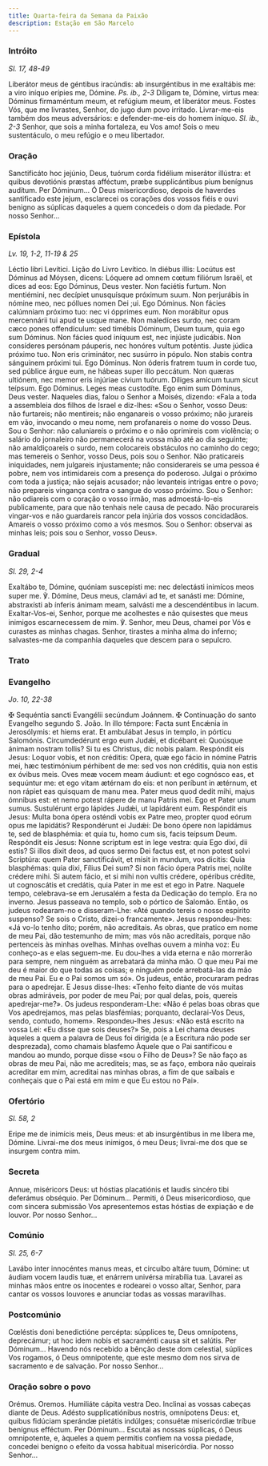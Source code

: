 ```yaml
---
title: Quarta-feira da Semana da Paixão
description: Estação em São Marcelo
---
```


### Intróito

<em>Sl. 17, 48-49</em>

<div class="side-by-side not-content">
  <span>
    Liberátor meus de géntibus iracúndis: ab insurgéntibus in me exaltábis me: a
    viro iníquo erípies me, Dómine. <em>Ps. ib., 2-3</em> Díligam te, Dómine,
    virtus mea: Dóminus firmaméntum meum, et refúgium meum, et liberátor meus.
  </span>
  <span>
    Fostes Vós, que me livrastes, Senhor, do jugo dum povo irritado.
    Livrar-me-eis também dos meus adversários: e defender-me-eis do homem
    iníquo. <em>Sl. ib., 2-3</em> Senhor, que sois a minha fortaleza, eu Vos
    amo! Sois o meu sustentáculo, o meu refúgio e o meu libertador.
  </span>
</div>

### Oração

<div class="side-by-side not-content">
  <span>
    Sanctificáto hoc jejúnio, Deus, tuórum corda fidélium miserátor illústra: et
    quibus devotiónis præstas afféctum, præbe supplicántibus pium benígnus
    audítum. Per Dóminum...
  </span>
  <span>
    Ó Deus misericordioso, depois de haverdes santificado este jejum, esclarecei
    os corações dos vossos fiéis e ouvi benigno as súplicas daqueles a quem
    concedeis o dom da piedade. Por nosso Senhor...
  </span>
</div>

### Epístola

<em>Lv. 19, 1-2, 11-19 & 25</em>

<div class="side-by-side not-content">
  <span>Léctio libri Levítici.</span>
  <span>Lição do Livro Levítico.</span>
  <span>
    In diébus illis: Locútus est Dóminus ad Móysen, dicens: Lóquere ad omnem
    cœtum filiórum Israël, et dices ad eos: Ego Dóminus, Deus vester. Non
    faciétis furtum. Non mentiémini, nec decípiet unusquísque próximum suum. Non
    perjurábis in nómine meo, nec póllues nomen Dei ;ui. Ego Dóminus. Non fácies
    calúmniam próximo tuo: nec vi ópprimes eum. Non morábitur opus mercennárii
    tui apud te usque mane. Non maledíces surdo, nec coram cæco pones
    offendículum: sed timébis Dóminum, Deum tuum, quia ego sum Dóminus. Non
    fácies quod iníquum est, nec injúste judicábis. Non consíderes persónam
    páuperis, nec honóres vultum poténtis. Juste júdica próximo tuo. Non eris
    criminátor, nec susúrro in pópulo. Non stabis contra sánguinem próximi tui.
    Ego Dóminus. Non óderis fratrem tuum in corde tuo, sed públice árgue eum, ne
    hábeas super illo peccátum. Non quæras ultiónem, nec memor eris injúriae
    cívium tuórum. Díliges amícum tuum sicut teípsum. Ego Dóminus. Leges meas
    custodíte. Ego enim sum Dóminus, Deus vester.
  </span>
  <span>
    Naqueles dias, falou o Senhor a Moisés, dizendo: «Fala a toda a assembleia
    dos filhos de Israel e diz-lhes: «Sou o Senhor, vosso Deus: não furtareis;
    não mentireis; não enganareis o vosso próximo; não jurareis em vão,
    invocando o meu nome, nem profanareis o nome do vosso Deus. Sou o Senhor:
    não caluniareis o próximo e o não oprimireis com violência; o salário do
    jornaleiro não permanecerá na vossa mão até ao dia seguinte; não
    amaldiçoareis o surdo, nem colocareis obstáculos no caminho do cego; mas
    temereis o Senhor, vosso Deus, pois sou o Senhor. Não praticareis
    iniquidades, nem julgareis injustamente; não considerareis se uma pessoa é
    pobre, nem vos intimidareis com a presença do poderoso. Julgai o próximo com
    toda a justiça; não sejais acusador; não levanteis intrigas entre o povo;
    não prepareis vingança contra o sangue do vosso próximo. Sou o Senhor: não
    odiareis com o coração o vosso irmão, mas admoestá-lo-eis publicamente, para
    que não tenhais nele causa de pecado. Não procurareis vingar-vos e não
    guardareis rancor pela injúria dos vossos concidadãos. Amareis o vosso
    próximo como a vós mesmos. Sou o Senhor: observai as minhas leis; pois sou o
    Senhor, vosso Deus».
  </span>
</div>

### Gradual

<em>Sl. 29, 2-4</em>

<div class="side-by-side not-content">
  <span>
    Exaltábo te, Dómine, quóniam suscepísti me: nec delectásti inimícos meos
    super me. ℣. Dómine, Deus meus, clamávi ad te, et sanásti me: Dómine,
    abstraxísti ab ínferis ánimam meam, salvásti me a descendéntibus in lacum.
  </span>
  <span>
    Exaltar-Vos-ei, Senhor, porque me acolhestes e não quisestes que meus
    inimigos escarnecessem de mim. ℣. Senhor, meu Deus, chamei por Vós e
    curastes as minhas chagas. Senhor, tirastes a minha alma do inferno;
    salvastes-me da companhia daqueles que descem para o sepulcro.
  </span>
</div>

### Trato


<LinkCard href="/missal/quaresma/paixao#trato" title="Domingo da Paixão" />

### Evangelho

<em>Jo. 10, 22-38</em>

<div class="side-by-side not-content">
  <span>
    <span class="text-red-500">✠</span> Sequéntia sancti Evangélii secúndum
    Joánnem.
  </span>
  <span>
    <span class="text-red-500">✠</span> Continuação do santo Evangelho segundo
    S. João.
  </span>
  <span>
    In illo témpore: Facta sunt Encǽnia in Jerosólymis: et hiems erat. Et
    ambulábat Jesus in templo, in pórticu Salomónis. Circumdedérunt ergo eum
    Judǽi, et dicébant ei: Quoúsque ánimam nostram tollis? Si tu es Christus,
    dic nobis palam. Respóndit eis Jesus: Loquor vobis, et non créditis: Opera,
    quæ ego fácio in nómine Patris mei, hæc testimónium pérhibent de me: sed vos
    non créditis, quia non estis ex óvibus meis. Oves meæ vocem meam áudiunt: et
    ego cognósco eas, et sequúntur me: et ego vitam ætérnam do eis: et non
    períbunt in ætérnum, et non rápiet eas quisquam de manu mea. Pater meus quod
    dedit mihi, majus ómnibus est: et nemo potest rápere de manu Patris mei. Ego
    et Pater unum sumus. Sustulérunt ergo lápides Judǽi, ut lapidárent eum.
    Respóndit eis Jesus: Multa bona ópera osténdi vobis ex Patre meo, propter
    quod eórum opus me lapidátis? Respondérunt ei Judǽi: De bono ópere non
    lapidámus te, sed de blasphémia: et quia tu, homo cum sis, facis teípsum
    Deum. Respóndit eis Jesus: Nonne scriptum est in lege vestra: quia Ego dixi,
    dii estis? Si illos dixit deos, ad quos sermo Dei factus est, et non potest
    solvi Scriptúra: quem Pater sanctificávit, et misit in mundum, vos dicitis:
    Quia blasphémas: quia dixi, Fílius Dei sum? Si non fácio ópera Patris mei,
    nolíte crédere mihi. Si autem fácio, et si mihi non vultis crédere, opéribus
    crédite, ut cognoscátis et credátis, quia Pater in me est et ego in Patre.
  </span>
  <span>
    Naquele tempo, celebrava-se em Jerusalém a festa da Dedicação do templo. Era
    no inverno. Jesus passeava no templo, sob o pórtico de Salomão. Então, os
    judeus rodearam-no e disseram-Lhe: «Até quando tereis o nosso espírito
    suspenso? Se sois o Cristo, dizei-o francamente». Jesus respondeu-lhes: «Já
    vo-lo tenho dito; porém, não acreditais. As obras, que pratico em nome de
    meu Pai, dão testemunho de mim; mas vós não acreditais, porque não
    pertenceis às minhas ovelhas. Minhas ovelhas ouvem a minha voz: Eu
    conheço-as e elas seguem-me. Eu dou-lhes a vida eterna e não morrerão para
    sempre, nem ninguém as arrebatará da minha mão. O que meu Pai me deu é maior
    do que todas as coisas; e ninguém pode arrebatá-las da mão de meu Pai. Eu e
    o Pai somos um só». Os judeus, então, procuraram pedras para o apedrejar. E
    Jesus disse-lhes: «Tenho feito diante de vós muitas obras admiráveis, por
    poder de meu Pai; por qual delas, pois, quereis apedrejar-me?». Os judeus
    responderam-Lhe: «Não é pelas boas obras que Vos apedrejamos, mas pelas
    blasfémias; porquanto, declarai-Vos Deus, sendo, contudo, homem».
    Respondeu-lhes Jesus: «Não está escrito na vossa Lei: «Eu disse que sois
    deuses?» Se, pois a Lei chama deuses àqueles a quem a palavra de Deus foi
    dirigida (e a Escritura não pode ser desprezada), como chamais blasfemo
    Àquele que o Pai santificou e mandou ao mundo, porque disse «sou o Filho de
    Deus»? Se não faço as obras de meu Pai, não me acrediteis; mas, se as faço,
    embora não queirais acreditar em mim, acreditai nas minhas obras, a fim de
    que saibais e conheçais que o Pai está em mim e que Eu estou no Pai».
  </span>
</div>

### Ofertório

<em>Sl. 58, 2</em>

<div class="side-by-side not-content">
  <span>
    Eripe me de inimícis meis, Deus meus: et ab insurgéntibus in me líbera me,
    Dómine.
  </span>
  <span>
    Livrai-me dos meus inimigos, ó meu Deus; livrai-me dos que se insurgem
    contra mim.
  </span>
</div>

### Secreta

<div class="side-by-side not-content">
  <span>
    Annue, miséricors Deus: ut hóstias placatiónis et laudis sincéro tibi
    deferámus obséquio. Per Dóminum...
  </span>
  <span>
    Permiti, ó Deus misericordioso, que com sincera submissão Vos apresentemos
    estas hóstias de expiação e de louvor. Por nosso Senhor...
  </span>
</div>

### Comúnio

<em>Sl. 25, 6-7</em>

<div class="side-by-side not-content">
  <span>
    Lavábo inter innocéntes manus meas, et circuíbo altáre tuum, Dómine: ut
    áudiam vocem laudis tuæ, et enárrem univérsa mirabília tua.
  </span>
  <span>
    Lavarei as minhas mãos entre os inocentes e rodearei o vosso altar, Senhor,
    para cantar os vossos louvores e anunciar todas as vossas maravilhas.
  </span>
</div>

### Postcomúnio

<div class="side-by-side not-content">
  <span>
    Cœléstis doni benedictióne percépta: súpplices te, Deus omnípotens,
    deprecámur; ut hoc idem nobis et sacraménti causa sit et salútis. Per
    Dóminum...
  </span>
  <span>
    Havendo nós recebido a bênção deste dom celestial, súplices Vos rogamos, ó
    Deus omnipotente, que este mesmo dom nos sirva de sacramento e de salvação.
    Por nosso Senhor...
  </span>
</div>

### Oração sobre o povo

<div class="side-by-side not-content">
  <span class="text-red-500 text-center">Orémus.</span>
  <span class="text-red-500 text-center">Oremos.</span>
  <span>Humiliáte cápita vestra Deo.</span>
  <span>Inclinai as vossas cabeças diante de Deus.</span>
  <span>
    Adésto supplicatiónibus nostris, omnípotens Deus: et, quibus fidúciam
    sperándæ pietátis indúlges; consuétæ misericórdiæ tríbue benígnus efféctum.
    Per Dóminum...
  </span>
  <span>
    Escutai as nossas súplicas, ó Deus omnipotente, e, àqueles a quem permitis
    confiem na vossa piedade, concedei benigno o efeito da vossa habitual
    misericórdia. Por nosso Senhor...
  </span>
</div>
